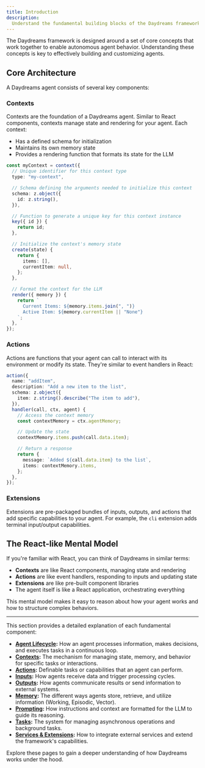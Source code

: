 ```yaml
---
title: Introduction
description:
  Understand the fundamental building blocks of the Daydreams framework.
---
```


The Daydreams framework is designed around a set of core concepts that work
together to enable autonomous agent behavior. Understanding these concepts is
key to effectively building and customizing agents.

## Core Architecture

A Daydreams agent consists of several key components:

### Contexts

Contexts are the foundation of a Daydreams agent. Similar to React components,
contexts manage state and rendering for your agent. Each context:

- Has a defined schema for initialization
- Maintains its own memory state
- Provides a rendering function that formats its state for the LLM

```ts
const myContext = context({
  // Unique identifier for this context type
  type: "my-context",

  // Schema defining the arguments needed to initialize this context
  schema: z.object({
    id: z.string(),
  }),

  // Function to generate a unique key for this context instance
  key({ id }) {
    return id;
  },

  // Initialize the context's memory state
  create(state) {
    return {
      items: [],
      currentItem: null,
    };
  },

  // Format the context for the LLM
  render({ memory }) {
    return `
      Current Items: ${memory.items.join(", ")}
      Active Item: ${memory.currentItem || "None"}
    `;
  },
});
```

### Actions

Actions are functions that your agent can call to interact with its environment
or modify its state. They're similar to event handlers in React:

```ts
action({
  name: "addItem",
  description: "Add a new item to the list",
  schema: z.object({
    item: z.string().describe("The item to add"),
  }),
  handler(call, ctx, agent) {
    // Access the context memory
    const contextMemory = ctx.agentMemory;

    // Update the state
    contextMemory.items.push(call.data.item);

    // Return a response
    return {
      message: `Added ${call.data.item} to the list`,
      items: contextMemory.items,
    };
  },
});
```

### Extensions

Extensions are pre-packaged bundles of inputs, outputs, and actions that add
specific capabilities to your agent. For example, the `cli` extension adds
terminal input/output capabilities.

## The React-like Mental Model

If you're familiar with React, you can think of Daydreams in similar terms:

- **Contexts** are like React components, managing state and rendering
- **Actions** are like event handlers, responding to inputs and updating state
- **Extensions** are like pre-built component libraries
- The agent itself is like a React application, orchestrating everything

This mental model makes it easy to reason about how your agent works and how to
structure complex behaviors.

---

This section provides a detailed explanation of each fundamental component:

- **[Agent Lifecycle](/docs/concepts/agent-lifecycle):** How an agent processes
  information, makes decisions, and executes tasks in a continuous loop.
- **[Contexts](/docs/concepts/contexts):** The mechanism for managing state,
  memory, and behavior for specific tasks or interactions.
- **[Actions](/docs/concepts/actions):** Definable tasks or capabilities that an
  agent can perform.
- **[Inputs](/docs/concepts/inputs):** How agents receive data and trigger
  processing cycles.
- **[Outputs](/docs/concepts/outputs):** How agents communicate results or send
  information to external systems.
- **[Memory](/docs/concepts/memory):** The different ways agents store,
  retrieve, and utilize information (Working, Episodic, Vector).
- **[Prompting](/docs/concepts/prompting):** How instructions and context are
  formatted for the LLM to guide its reasoning.
- **[Tasks](/docs/concepts/tasks):** The system for managing asynchronous
  operations and background tasks.
- **[Services & Extensions](/docs/advanced):** How to integrate external
  services and extend the framework's capabilities.

Explore these pages to gain a deeper understanding of how Daydreams works under
the hood.
